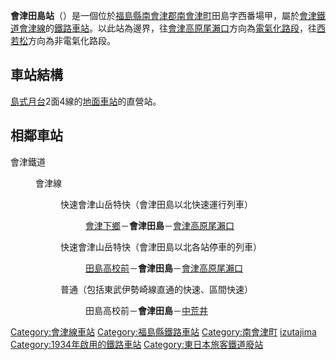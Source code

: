 {{NoteTA|1 = zh:会津田岛站; zh-cn:会津田岛站; zh-tw:會津田島車站; zh-hk:會津田島站; }}
{{日本車站資訊
|公司色 = yellowgreen
|文字色 = black
|站名 = 會津田島站
|日文原名 = 会津田島
|平假名 = あいづたじま
|羅馬拼音 = Aizu-Tajima
|前一站 = [[田島高校前站|田島高校前]]
|前一站距離 = 2.5
|後一站距離 = 3.8
|後一站 = [[中荒井站|中荒井]]
|圖片 = Aizutajima sta.jpg
|pxl =
|圖片説明 = 站舍（2006年8月）
|電報略號 = ツマ
|所屬公司 = [[會津鐵道|會津鐵道]]
|所屬路線 = {{Color|orange|■}} [[會津線|會津線]]
|距離 = 42.0
|起點站 = [[西若松站|西若松]]
|所在地 = [[福島縣|福島縣]][[南會津郡|南會津郡]][[南會津町|南會津町]]田島字西番場甲358-3
|啟用年月日 = 1934年（昭和9年）12月27日
|廢站年月日 =
|車站構造 = [[地面車站|地面車站]]
|月台配置 = 2面4線
|乘客人數 = 290
|統計年度 = 2013年
|備註 = 此站起往[[會津高原尾瀨口車站|會津高原尾瀨口車站]]方向為[[直流電|直流電]]、[[西若松車站|西若松車站]]方向為非電氣化路段。
|備考全幅 =
}}
'''會津田島站'''（{{jpn|j=会津田島駅|hg=あいづたじまえき|rm=Aizu-tajima eki|f=y}}）是一個位於[[福島縣|福島縣]][[南會津郡|南會津郡]][[南會津町|南會津町]]田島字西番場甲，屬於[[會津鐵道|會津鐵道]][[會津線|會津線]]的[[鐵路車站|鐵路車站]]。以此站為邊界，往[[會津高原尾瀨口站|會津高原尾瀨口]]方向為[[直流電|電氣化路段]]，往[[西若松站|西若松]]方向為非電氣化路段。
== 車站結構 ==
[[島式月台|島式月台]]2面4線的[[地面車站|地面車站]]的直營站。
== 相鄰車站 ==
; 會津鐵道
: {{Color|yellowgreen|■}}會津線
:: 快速會津山岳特快（會津田島以北快速運行列車）
::: [[會津下鄉站|會津下鄉]]－'''會津田島'''－[[會津高原尾瀨口站|會津高原尾瀨口]]
:: 快速會津山岳特快（會津田島以北各站停車的列車）
::: [[田島高校前站|田島高校前]]－'''會津田島'''－[[會津高原尾瀨口站|會津高原尾瀨口]]
:: 普通（包括東武伊勢崎線直通的快速、區間快速）
::: 田島高校前－'''會津田島'''－[[中荒井站|中荒井]]

{{Japan-rail-stub}}
{{會津鐵道會津線}}
{{东北车站百选}}
{{DEFAULTSORT:Aizu-Tajima}}
[[Category:會津線車站|Category:會津線車站]]
[[Category:福島縣鐵路車站|Category:福島縣鐵路車站]]
[[Category:南會津町|Category:南會津町]]
[[Category:日本鐵路車站_A|izutajima]]
[[Category:1934年啟用的鐵路車站|Category:1934年啟用的鐵路車站]]
[[Category:東日本旅客鐵道廢站|Category:東日本旅客鐵道廢站]]